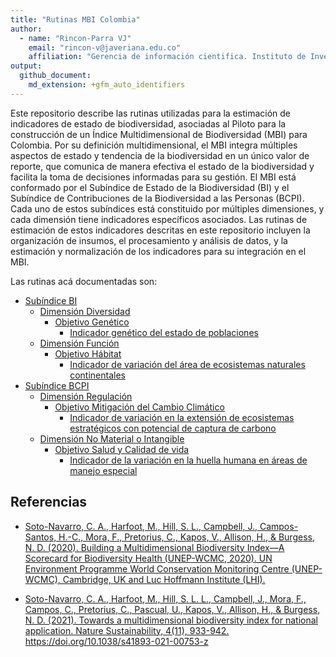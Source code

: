 ```yaml
---
title: "Rutinas MBI Colombia"
author: 
  - name: "Rincon-Parra VJ"
    email: "rincon-v@javeriana.edu.co"
    affiliation: "Gerencia de información cientifica. Instituto de Investigación de Recursos Biológicos Alexander von Humboldt - IAvH"
output: 
  github_document:
    md_extension: +gfm_auto_identifiers
---
```

Este repositorio describe las rutinas utilizadas para la estimación de indicadores de estado de biodiversidad, asociadas al Piloto para la construcción de un Índice Multidimensional de Biodiversidad (MBI) para Colombia. Por su definición multidimensional, el MBI integra múltiples aspectos de estado y tendencia de la biodiversidad en un único valor de reporte, que comunica de manera efectiva el estado de la biodiversidad y facilita la toma de decisiones informadas para su gestión.
El MBI está conformado por el Subíndice de Estado de la Biodiversidad (BI) y el Subíndice de Contribuciones de la Biodiversidad a las Personas (BCPI). Cada uno de estos subíndices está constituido por múltiples dimensiones, y cada dimensión tiene indicadores específicos asociados.
Las rutinas de estimación de estos indicadores descritas en este repositorio incluyen la organización de insumos, el procesamiento y análisis de datos, y la estimación y normalización de los indicadores para su integración en el MBI.

Las rutinas acá documentadas son:

*	[Subíndice BI](https://github.com/vicjulrin/MBI_Colombia/tree/main/MBI/BI_subindex)
    *	[Dimensión Diversidad](https://github.com/vicjulrin/MBI_Colombia/tree/main/MBI/BI_subindex/Dimension_Diversity)
        * [Objetivo Genético](https://github.com/vicjulrin/MBI_Colombia/tree/main/MBI/BI_subindex/Dimension_Diversity/Objective_Genetic)
            * [Indicador genético del estado de poblaciones](https://github.com/vicjulrin/MBI_Colombia/tree/main/MBI/BI_subindex/Dimension_Diversity/Objective_Genetic/GeneticStatePopulations)
    *	[Dimensión Función](https://github.com/vicjulrin/MBI_Colombia/tree/main/MBI/BI_subindex/Dimension_Function)
        * [Objetivo Hábitat ](https://github.com/vicjulrin/MBI_Colombia/tree/main/MBI/BI_subindex/Dimension_Function/Objective_Habitat)
            * [Indicador de variación del área de ecosistemas naturales continentales](https://github.com/vicjulrin/MBI_Colombia/tree/main/MBI/BI_subindex/Dimension_Function/Objective_Habitat/VariationNaturalEcosystemsArea)
* [Subíndice BCPI](https://github.com/vicjulrin/MBI_Colombia/tree/main/MBI/BCPI_subindex)
    *	[Dimensión Regulación](https://github.com/vicjulrin/MBI_Colombia/tree/main/MBI/BCPI_subindex/Dimension_Regulation)
        *	[Objetivo Mitigación del Cambio Climático](https://github.com/vicjulrin/MBI_Colombia/tree/main/MBI/BCPI_subindex/Dimension_Regulation/Objective_ClimateChangeMitigation)
            *	[Indicador de variación en la extensión de ecosistemas estratégicos con potencial de captura de carbono](https://github.com/vicjulrin/MBI_Colombia/tree/main/MBI/BCPI_subindex/Dimension_Regulation/Objective_ClimateChangeMitigation/VariationStrategicEcosystemsCarbonCapture)
    *	[Dimensión No Material o Intangible](https://github.com/vicjulrin/MBI_Colombia/tree/main/MBI/BCPI_subindex/Dimension_NonMaterialIntangible)
        * [Objetivo Salud y Calidad de vida](https://github.com/vicjulrin/MBI_Colombia/tree/main/MBI/BCPI_subindex/Dimension_NonMaterialIntangible/Objective_HealthQualityLife)
            * [Indicador de la variación en la huella humana en áreas de manejo especial]()

## Referencias
* [Soto-Navarro, C. A., Harfoot, M., Hill, S. L., Campbell, J., Campos-Santos, H.-C., Mora, F., Pretorius, C., Kapos, V., Allison, H., & Burgess, N. D. (2020). Building a Multidimensional Biodiversity Index—A Scorecard for Biodiversity Health (UNEP-WCMC, 2020). UN Environment Programme World Conservation Monitoring Centre (UNEP-WCMC), Cambridge, UK and Luc Hoffmann Institute (LHI).](https://wedocs.unep.org/bitstream/handle/20.500.11822/38023/biodiversity_index.pdf?sequence=3&isAllowed=y)

* [Soto-Navarro, C. A., Harfoot, M., Hill, S. L. L., Campbell, J., Mora, F., Campos, C., Pretorius, C., Pascual, U., Kapos, V., Allison, H., & Burgess, N. D. (2021). Towards a multidimensional biodiversity index for national application. Nature Sustainability, 4(11), 933-942. https://doi.org/10.1038/s41893-021-00753-z](https://www.nature.com/articles/s41893-021-00753-z)

